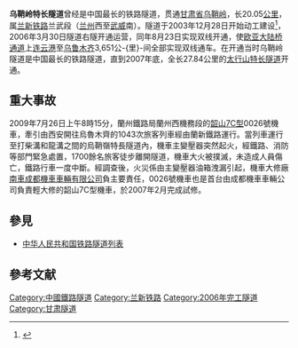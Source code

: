 {{Infobox tunnel
|name         = 乌鞘岭特长隧道
|image        = 乌鞘岭特长隧道.jpg
|caption      = 
|line         = [[兰新铁路|兰新铁路]]
|location     = [[乌鞘岭|乌鞘岭]]山脉
|coordinates  =  {{coord|37.217206|102.942581|display=inline,title}}
|system       = [[中华人民共和国铁道部|中华人民共和国铁道部]]
|status       = 使用中
|start        = 
|end          = 
|stations     = 
|startwork    = 2003年3月30日<ref name="NewsXinhua">[http://news.xinhuanet.com/fortune/2006-08/23/content_4997384.htm 中国最长铁路隧道——乌鞘岭特长隧道双线开通] {{Wayback|url=http://news.xinhuanet.com/fortune/2006-08/23/content_4997384.htm |date=20161021142116 }}，新华网</ref>
|open         = 2006年8月23日
|close        = 
|owner        = 中华人民共和国铁道部
|operator     = [[兰州铁路局|兰州铁路局]]
|traffic      = 
|character    = 
|construction =
|length       = 20.05公里
|linelength   = 
|tracklength  = 
|notrack      = 双单线，间距40米<ref>[http://www.ticom.com.cn/Application.asp?M_ID=35 乌鞘岭隧道] {{Wayback|url=http://www.ticom.com.cn/Application.asp?M_ID=35 |date=20101231003823 }}，泰通科技</ref>
|gauge        = {{RailGauge|sg}}
|el           = [[交流|交流]]25,000V 50Hz
|speed        = 160 km/h
|hielevation  = 2663米<ref name="gscn">[http://www.gscn.com.cn/Get/gansu/082835727.htm 走进亚洲第一特长山岭隧道乌鞘岭隧道之概念篇] {{Wayback|url=http://www.gscn.com.cn/Get/gansu/082835727.htm |date=20090730182334 }}，中国甘肃网</ref>
|lowelevation = 2447米<ref name="gscn"/>
|height       = <ref>[http://www.tianshui.com.cn/news/gansu/2006042107203058832.htm 亚洲的骄傲———乌鞘岭隧道建设纪实] {{Wayback|url=http://www.tianshui.com.cn/news/gansu/2006042107203058832.htm |date=20070301045829 }}，天水在线</ref>
|grade        = 
}}
'''乌鞘岭特长隧道'''曾经是中国最长的铁路隧道，贯通[[甘肃省|甘肃省]][[乌鞘岭|乌鞘岭]]，长20.05[[公里|公里]]，属[[兰新铁路|兰新铁路]]兰武段（[[兰州|兰州]]西至[[武威|武威]]南）。隧道于2003年12月28日开始动工建设<ref>{{Cite web |url=http://www.gscn.com.cn/Get/gansu/082835727.htm |title=进亚洲第一特长山岭隧道乌鞘岭隧道之概念篇 |accessdate=2009-06-11 |archive-date=2009-07-30 |archive-url=https://web.archive.org/web/20090730182334/http://www.gscn.com.cn/Get/gansu/082835727.htm |dead-url=no }}</ref>，2006年3月30日隧道右隧开通运营，同年8月23日实现双线开通，使[[新亞歐大陸橋|欧亚大陆桥通道]]上[[连云港|连云港]]至[[乌鲁木齐|乌鲁木齐]]3,651公-{里}-间全部实现双线通车。在开通当时乌鞘岭隧道是中国最长的铁路隧道，直到2007年底，全长27.84公里的[[太行山特长隧道|太行山特长隧道]]开通。

==重大事故==
2009年7月26日上午8時15分，蘭州鐵路局蘭州西機務段的[[韶山7C型電力機車|韶山7C型]]0026號機車，牽引由西安開往烏魯木齊的1043次旅客列車經由蘭新鐵路運行。當列車運行至打柴溝和龍溝之間的烏鞘嶺特長隧道內，機車主變壓器突然起火，經鐵路、消防等部門緊急處置，1700餘名旅客徒步離開隧道，機車大火被撲滅，未造成人員傷亡，鐵路行車一度中斷。經調查後，火災係由主變壓器油箱洩漏引起，機車大修廠[[南車成都機車車輛有限公司|南車成都機車車輛有限公司]]負主要責任，0026號機車也是首台由成都機車車輛公司負責輕大修的韶山7C型機車，於2007年2月完成試修。

== 參見 ==
*[[中华人民共和国铁路隧道列表|中华人民共和国铁路隧道列表]]

==參考文献==
{{reflist|2}}
{{兰新铁路}}
[[Category:中國鐵路隧道|Category:中國鐵路隧道]]
[[Category:兰新铁路|Category:兰新铁路]]
[[Category:2006年完工隧道|Category:2006年完工隧道]]
[[Category:甘肃隧道|Category:甘肃隧道]]